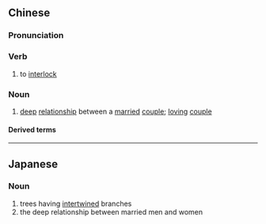 {{also|连理}}
==Chinese==
{{zh-forms|s=连理}}

===Pronunciation===
{{zh-pron
|m=liánlǐ
|c=lin4 lei5
|mn=liân-lí
|cat=v,n
}}

===Verb===
{{zh-verb}}

# {{lb|zh|of branches}} to [[interlock]]

===Noun===
{{zh-noun}}

# {{lb|zh|figurative}} [[deep]] [[relationship]] between a [[married]] [[couple]]; [[loving]] [[couple]]

====Derived terms====
{{zh-der|連理枝|喜結連理}}

----

==Japanese==
{{ja-kanjitab|れん|り|yomi=on}}

===Noun===
{{ja-noun|れんり}}

# trees having [[intertwine]]d branches
# the deep relationship between married men and women